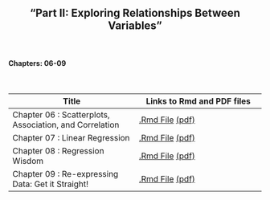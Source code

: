<h2>
<center>
"Part II: Exploring Relationships Between Variables"
</center>
</h2>


</br>
<h4><right>Chapters: 06-09</right></h4>
</br>

Title  | Links to Rmd and PDF files
------------- | -------------
Chapter 06 : Scatterplots, Association, and Correlation | <a href='chapterfiles/Chapter06.Rmd'>.Rmd File</a> <a href='chapterfiles/Chapter06.pdf'>(pdf)</a>
Chapter 07 : Linear Regression | <a href='chapterfiles/Chapter07.Rmd'>.Rmd File</a> <a href='chapterfiles/Chapter07.pdf'>(pdf)</a>
Chapter 08 : Regression Wisdom | <a href='chapterfiles/Chapter08.Rmd'>.Rmd File</a> <a href='chapterfiles/Chapter08.pdf'>(pdf)</a>
Chapter 09 : Re-expressing Data: Get it Straight! | <a href='chapterfiles/Chapter09.Rmd'>.Rmd File</a> <a href='chapterfiles/Chapter09.pdf'>(pdf)</a>
